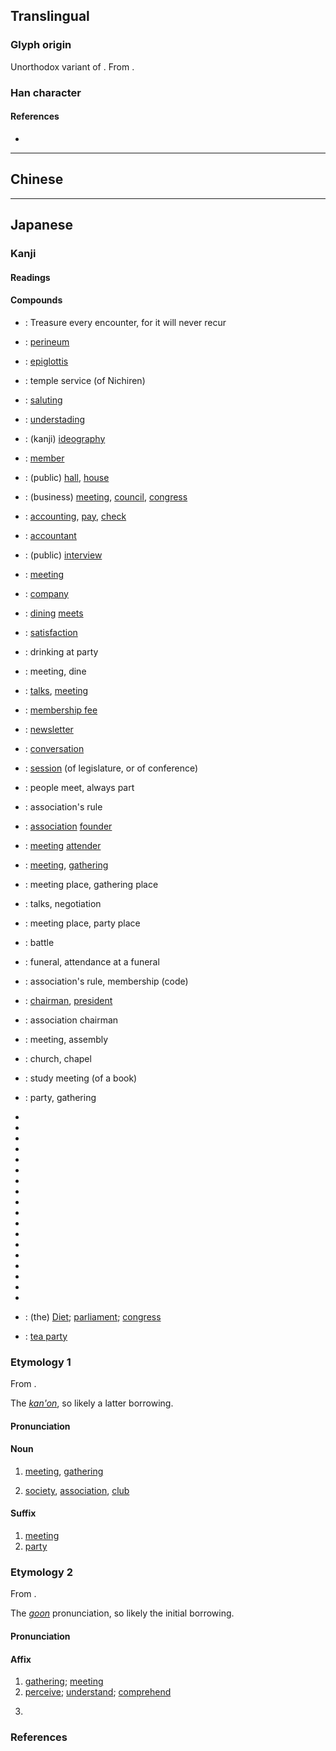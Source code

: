 {{also|會|合}}
{{character info/new}}
==Translingual==
{{ja-forms|会|会|[[會]]}}
{{stroke order|type=animate}}

===Glyph origin===
Unorthodox variant of {{l|mul|會}}. From {{w|cursive script (East Asia)|cursive script}}.

===Han character===
{{Han char|rn=9|rad=人|as=04|sn=6|four=8073.1|canj=OMMI|ids=⿱人云,⿱亼𠫔}}

====References====
* {{Han ref|kx=0096.121|dkj=00460|dj=0204.110|hdz=10116.030|uh=4F1A|ud=20250}}

----

==Chinese==
{{zh-see|會|sv}}

----

==Japanese==
{{ja-see-also|会する}}
{{ja-kanji forms|会|會}}

===Kanji===
{{ja-kanji|grade=2|rs=人04|kyu=會}}

====Readings====
{{ja-readings
|goon=え<ゑ, け<け<くゑ
|kanon=かい<くわい
|kun=あ-う<あ-ふ
|nanori=あい<あひ, い
}}

====Compounds====
{{der-top|Compounds}}
* {{ja-r|一%期 一%会|いち%ご いち%え}}: Treasure every encounter, for it will never recur
* {{ja-r|会%陰|え%いん}}: [[perineum]]
* {{ja-r|会%厭|え%.えん}}: [[epiglottis]]
* {{ja-r|会%式|え%しき}}: temple service (of Nichiren)
* {{ja-r|会%釈|え%しゃく}}: [[saluting]]
* {{ja-r|会%得|え%とく}}: [[understading]]
* {{ja-r|会%意|かい%.い}}: (kanji) [[ideography]]
* {{ja-r|会%員|かい%.いん}}: [[member]]
* {{ja-r|会館|かいかん}}: (public) [[hall]], [[house]]
* {{ja-r|会%議|かい%ぎ}}: (business) [[meeting]], [[council]], [[congress]]
* {{ja-r|会計|かいけい}}: [[accounting]], [[pay]], [[check]]
* {{ja-r|会計%士|かいけい%し}}: [[accountant]]
* {{ja-r|会見|かいけん}}: (public) [[interview]]
* {{ja-r|会合|かいごう}}: [[meeting]]
* {{ja-r|会社|かいしゃ}}: [[company]]
* {{ja-r|会%食|かい%しょく}}: [[dining]] [[meets]]
* {{ja-r|会心|かいしん}}: [[satisfaction]]
* {{ja-r|会%飲|かい%.いん}}: drinking at party
* {{ja-r|会席|かいせき}}: meeting, dine
* {{ja-r|会談|かいだん}}: [[talks]], [[meeting]]
* {{ja-r|会%費|かい%ひ}}: [[membership fee]]
* {{ja-r|会報|かいほう}}: [[newsletter]]
* {{ja-r|会話|かいわ}}: [[conversation]]
* {{ja-r|会期|かいき}}: [[session]] (of legislature, or of conference)
* {{ja-r|会%者 定%離|え%しゃ じょう%り}}: people meet, always part
* {{ja-r|会%規|かい%き}}: association's rule
* {{ja-r|会主|かいしゅ}}: [[association]] [[founder]]
* {{ja-r|会衆|かいしゅう}}: [[meeting]] [[attender]]
* {{ja-r|会集|かいしゅう}}: [[meeting]], [[gathering]]
* {{ja-r|会所|かいしょ}}: meeting place, gathering place
* {{ja-r|会商|かいしょう}}: talks, negotiation
{{der-mid}}
* {{ja-r|会場|かいじょう}}: meeting place, party place
* {{ja-r|会戦|かいせん}}: battle
* {{ja-r|会葬|かいそう}}: funeral, attendance at a funeral
* {{ja-r|会則|かいそく}}: association's rule, membership (code)
* {{ja-r|会長|かいちょう}}: [[chairman]], [[president]]
* {{ja-r|会頭|かいとう}}: association chairman
* {{ja-r|会同|かいどう}}: meeting, assembly
* {{ja-r|会堂|かいどう}}: church, chapel
* {{ja-r|会読|かいどく}}: study meeting (of a book)
* {{ja-r|会%派|かい%は}}: party, gathering
* {{ja-r|開会|かいかい}}
* {{ja-r|学会|がっかい}}
* {{ja-r|教会|きょうかい}}
* {{ja-r|協会|きょうかい}}
* {{ja-r|国会|こっかい}}
* {{ja-r|散会|さんかい}}
* {{ja-r|司%会|し%かい}}
* {{ja-r|集会|しゅうかい}}
* {{ja-r|照会|しょうかい}}
* {{ja-r|商会|しょうかい}}
* {{ja-r|盛会|せいかい}}
* {{ja-r|総会|そうかい}}
* {{ja-r|株主%総会|かぶぬし%そうかい}}
* {{ja-r|法%会|ほう%え}}
* {{ja-r|閉会|へいかい}}
* {{ja-r|密会|みっかい}}
* {{ja-r|民会|みんかい}}
* {{ja-r|流%会|りゅう%かい}}
* {{ja-r|議%会|ぎ%かい}}: (the) [[Diet]]; [[parliament]]; [[congress]]
* {{ja-r|茶%会|ちゃ%かい}}: [[tea party]]
{{der-bottom}}

===Etymology 1===
{{ja-kanjitab|かい|yomi=kanon}}
From {{der|ja|ltc|-}} {{ltc-l|會|id=1}}.

The ''[[漢音#Japanese|kan'on]]'', so likely a latter borrowing.

====Pronunciation====
{{ja-pron|yomi=kanon|かい|acc=1|acc_ref=DJR,NHK}}

====Noun====
{{ja-noun|kyu=會|かい|hhira=くわい}}

# [[meeting]], [[gathering]]
#: {{ja-usex|'''会'''を[[催す]]|'''かい''' を もよおす|hold a '''meeting'''; throw a '''party'''}}
#: {{ja-usex|'''会'''に[[出る]]|'''かい''' に でる|attend a '''meeting [party]'''}}
# [[society]], [[association]], [[club]]
#: {{ja-usex|'''会'''を[[組織]]する|'''かい''' を そしき する|form [organize] an '''association'''}}
#: {{ja-usex|'''会'''に[[入る]]|'''かい''' に はいる|join a '''club'''}}
#: {{ja-usex|'''会'''を[[脱退]]する|'''かい''' を だったい する|leave a '''club'''}}
#: {{ja-usex|'''会'''を[[抜ける]]|'''かい''' を ぬける|quit a '''club'''}}

====Suffix====
{{ja-pos|suffix|kyu=會|かい|hhira=くわい}}

# [[meeting]]
# [[party]]

===Etymology 2===
{{ja-kanjitab|え|yomi=goon}}
From {{der|ja|ltc|sort=え|-}} {{ltc-l|會|id=1}}.

The ''[[呉音#Japanese|goon]]'' pronunciation, so likely the initial borrowing.

====Pronunciation====
{{ja-pron|え|y=goon}}

====Affix====
{{ja-pos|affix|え|kyu=會|hhira=ゑ}}

# [[gathering]]; [[meeting]]
# [[perceive]]; [[understand]]; [[comprehend]]
# {{alternative form of|ja|絵|tr=e|t=[[picture]]; [[drawing]]; [[painting]]}}
#: {{ja-usex-inline|図'''会'''|ず'''え'''|collection of pictures}}

===References===
<references/>